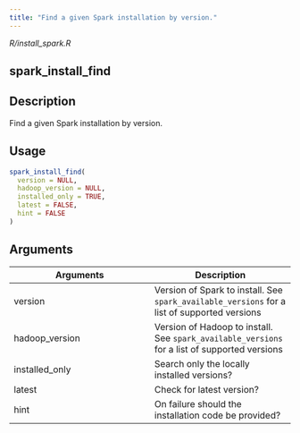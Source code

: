 ```yaml
---
title: "Find a given Spark installation by version."
---
```


*R/install_spark.R*

## spark_install_find

## Description
Find a given Spark installation by version. 


## Usage
```r
spark_install_find( 
  version = NULL, 
  hadoop_version = NULL, 
  installed_only = TRUE, 
  latest = FALSE, 
  hint = FALSE 
) 
```

## Arguments
|Arguments|Description|
|---|---|
| version | Version of Spark to install. See `spark_available_versions` for a list of supported versions |
| hadoop_version | Version of Hadoop to install. See `spark_available_versions` for a list of supported versions |
| installed_only | Search only the locally installed versions? |
| latest | Check for latest version? |
| hint | On failure should the installation code be provided? |








